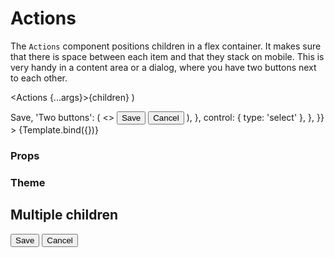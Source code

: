 
<Meta title="Components/Action/Actions" component={Actions} />

# Actions

The `Actions` component positions children in a flex container.
It makes sure that there is space between each item and that they stack on mobile.
This is very handy in a content area or a dialog, where you have two buttons next to each other.

  <Actions {...args}>{children}</Actions>
)

<Canvas>
  <Story
    name="Default"
    args={{ children: 'One button' }}
    argTypes={{
      children: {
        options: ['One button', 'Two buttons'],
        mapping: {
          'One button': <Button>Save</Button>,
          'Two buttons': (
            <>
              <Button tone={Tone.success}>Save</Button>
              <Button variant={Variant.ghost} tone={Tone.neutral}>
                Cancel
              </Button>
            </>
          ),
        },
        control: { type: 'select' },
      },
    }}
  >
    {Template.bind({})}
  </Story>
</Canvas>

### Props

<ArgsTable story="Default" />

### Theme

<Theme component="action" />

## Multiple children

<Canvas>
  <Story name="Multiple children">
    <Actions>
      <Button tone={Tone.success}>Save</Button>
      <Button variant={Variant.ghost} tone={Tone.neutral}>
        Cancel
      </Button>
    </Actions>
  </Story>
</Canvas>
